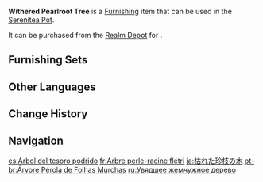 {{Furnishing Infobox
|id             = 372417
|image          = Item Withered Pearlroot Tree.png
|category       = Landform
|subcategory    = Large Shrub
|quality        = 3
|adeptal_energy = 20
|load           = 50
|reduced_load   = 50
|description    = Save for certain trees with special nobility, the people of [[Liyue]] are more used to naming vegetation based on their morphology as opposed to their precise species. Thus, it was to these trees with pale branches that they gave the name "Pearlroot."<br>The leaves on this tree are close to withering as its internal moisture is all but gone, but it can still be used for fuel and maintains some utility as an aromatic wood.
|source1        = [[Realm Depot]]
}}
'''Withered Pearlroot Tree''' is a [[Furnishing]] item that can be used in the [[Serenitea Pot]].

It can be purchased from the [[Realm Depot]] for {{Item|Realm Currency|30|x=80}}.

==Furnishing Sets==
{{Craft Usage|type=Furnishing Set}}

==Other Languages==
{{Other Languages
|default_hidden = 1
|en      = Withered Pearlroot Tree
|zhs     = 败叶珍枝树
|zhs_rm  = Bàiyè Zhēnzhī Shù
|zht     = 敗葉珍枝樹
|zht_rm  = Bàiyè Zhēnzhī Shù
|ja      = 枯れた珍枝の木
|ja_rm   = Kareta Chinshi no Ki{{Assumed}}
|ko      = 시든 진주나무
|es      = Árbol del tesoro podrido
|fr      = Arbre perle-racine flétri
|ru      = Увядшее жемчужное дерево
|th      = ต้นนิรมิตเหี่ยวเฉา
|th_rm   = 
|vi      = Cây Lá Khô
|de      = Verwelkter Perlenbaum
|id      = Pohon Pearlroot Berdaun Layu
|pt      = Árvore Pérola de Folhas Murchas
|tr      = Soluk İnci Kök Ağacı
|it      = Albero di perle appassito
}}

==Change History==
{{Change History|1.5}}

==Navigation==
{{Furnishing Navbox|exterior}}

[[es:Árbol del tesoro podrido]]
[[fr:Arbre perle-racine flétri]]
[[ja:枯れた珍枝の木]]
[[pt-br:Árvore Pérola de Folhas Murchas]]
[[ru:Увядшее жемчужное дерево]]